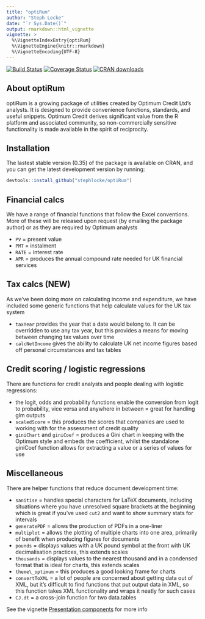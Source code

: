 ---
title: "optiRum"
author: "Steph Locke"
date: "`r Sys.Date()`"
output: rmarkdown::html_vignette
vignette: >
  %\VignetteIndexEntry{optiRum}
  %\VignetteEngine{knitr::rmarkdown}
  %\VignetteEncoding{UTF-8}
---

[![Build Status](https://travis-ci.org/stephlocke/optiRum.png?branch=master)](https://travis-ci.org/stephlocke/optiRum)
[![Coverage Status](https://coveralls.io/repos/stephlocke/optiRum/badge.svg)](https://coveralls.io/r/stephlocke/optiRum)
[![CRAN downloads](http://cranlogs.r-pkg.org/badges/optiRum)](http://cran.rstudio.com/web/packages/optiRum/index.html)

## About optiRum
optiRum is a growing package of utilities created by Optimum Credit Ltd's analysts.  It is designed to provide convenience functions, standards, and useful snippets.  Optimum Credit derives significant value from the R platform and associated community, so non-commercially sensitive functionality is made available in the spirit of reciprocity.

## Installation
The lastest stable version (0.35) of the package is available on CRAN, and you can get the latest development version by running:
```r
devtools::install_github("stephlocke/optiRum")
```

## Financial calcs
We have a range of financial functions that follow the Excel conventions.  More of these will be released upon request (by emailing the package author) or as they are required by Optimum analysts

* `PV` = present value
* `PMT` = instalment
* `RATE` = interest rate
* `APR` = produces the annual compound rate needed for UK financial services

## Tax calcs (NEW)
As we've been doing more on calculating income and expenditure, we have included some generic functions that help calculate values for the UK tax system

* `taxYear` provides the year that a date would belong to. It can be overridden to use any tax year, but this provides a means for moving between changing tax values over time
* `calcNetIncome` gives the ability to calculate UK net income figures based off personal circumstances and tax tables

## Credit scoring / logistic regressions
There are functions for credit analysts and people dealing with logistic regressions:

* the logit, odds and probability functions enable the conversion from logit to probability, vice versa and anywhere in between = great for handling glm outputs
* `scaledScore` = this produces the scores that companies are used to working with for the assessment of credit quality
* `giniChart` and `giniCoef` = produces a Gini chart in keeping with the Optimum style and embeds the coefficient, whilst the standalone giniCoef function allows for extracting a value or a series of values for use

## Miscellaneous
There are helper functions that reduce document development time:

* `sanitise` = handles special characters for LaTeX documents, including situations where you have unresolved square brackets at the beginning which is great if you've used `cut2` and want to show summary stats for intervals
* `generatePDF` = allows the production of PDFs in a one-liner
* `multiplot` = allows the plotting of multiple charts into one area, primarily of benefit when producing figures for documents
* `pounds` = displays values with a UK pound symbol at the front with UK decimalisation practices, this extends scales
* `thousands` = displays values to the nearest thousand and in a condensed format that is ideal for charts, this extends scales
* `theme\_optimum` = this produces a good looking frame for charts
* `convertToXML` = a lot of people are concerned about getting data out of XML, but it's difficult to find functions that put output data in XML, so this function takes XML functionality and wraps it neatly for such cases
* `CJ.dt` = a cross-join function for two data.tables

See the vignette [Presentation components](presentation.html) for more info